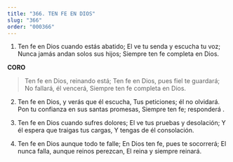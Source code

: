 ```yaml
---
title: "366. TEN FE EN DIOS"
slug: "366"
order: "000366"
---
```

1. Ten fe en Dios cuando estás abatido; El ve tu senda y escucha tu voz; Nunca jamás andan solos sus hijos; Siempre ten fe completa en Dios.

**CORO**

> Ten fe en Dios, reinando está;
Ten fe en Dios, pues fiel te guardará; No fallará, él vencerá,
Siempre ten fe completa en Dios.

2. Ten fe en Dios, y verás que él escucha, Tus peticiones; él no olvidará.
Pon tu confianza en sus santas promesas, Siempre ten fe; responderá .

3. Ten fe en Dios cuando sufres dolores; El ve tus pruebas y desolación;
Y él espera que traigas tus cargas, Y tengas de él consolación.

4. Ten fe en Dios aunque todo te falle; En Dios ten fe, pues te socorrerá;
El nunca falla, aunque reinos perezcan, El reina y siempre reinará.